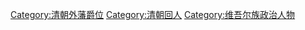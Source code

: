 [[Category:清朝外藩爵位|Category:清朝外藩爵位]]
[[Category:清朝回人|Category:清朝回人]]
[[Category:维吾尔族政治人物|Category:维吾尔族政治人物]]